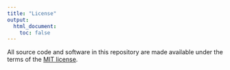 ```yaml
---
title: "License"
output:
  html_document:
    toc: false
---
```


All source code and software in this repository are made available
under the terms of the
[MIT license](https://opensource.org/licenses/mit-license.html).
